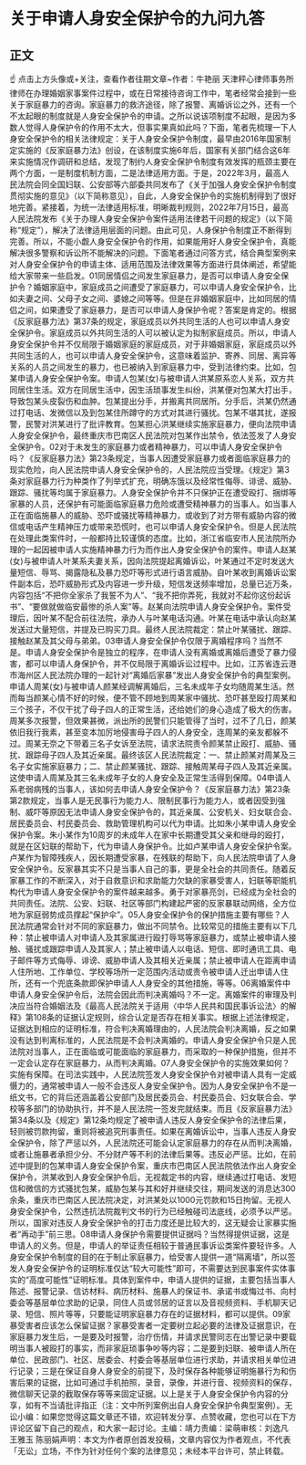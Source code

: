 # 关于申请人身安全保护令的九问九答
## 正文
☝ 点击上方头像或+关注，查看作者往期文章~作者：牛艳丽 天津秤心律师事务所律师在办理婚姻家事案件过程中，或在日常接待咨询工作中，笔者经常会接到一些关于家庭暴力的咨询。家庭暴力的救济途径，除了报警、离婚诉讼之外，还有一个不太起眼的制度就是人身安全保护令的申请。之所以说该项制度不起眼，是因为多数人觉得人身保护令的作用不太大，但事实果真如此吗？下面，笔者先梳理一下人身安全保护令的相关法律规定：关于人身安全保护令制度，最早由2016年国家制定实施的《反家庭暴力法》创设，在该制度实施6年后，国家有关部门结合这6年来实施情况作调研和总结，发现了制约人身安全保护令制度有效发挥的瓶颈主要在两个方面，一是制度机制方面，二是法律适用方面。于是，2022年3月，最高人民法院会同全国妇联、公安部等六部委共同发布了《关于加强人身安全保护令制度贯彻实施的意见》（以下简称意见），自此，人身安全保护令的实施机制得到了很好地完善。紧接着，为统一法律适用标准，明晰裁判规则，2022年7月15日，最高人民法院发布《关于办理人身安全保护令案件适用法律若干问题的规定》（以下简称“规定”），解决了法律适用层面的问题。由此可见，人身保护令制度正不断得到完善。所以，不能小觑人身安全保护令的作用，如果能用好人身安全保护令，真能解决很多警察和诉讼所不能解决的问题。下面笔者通过问答方式，结合典型案例来对人身安全保护令的申请主体、适用范围及法律效果等方面进行具体阐述，希望能给大家带来一些启发。01同居情侣之间发生家庭暴力，是否可以申请人身安全保护令？婚姻家庭中，家庭成员之间遭受了家庭暴力，可以申请人身安全保护令，比如夫妻之间、父母子女之间、婆媳之间等等。但是在非婚姻家庭中，比如同居的情侣之间，如果遭受了家庭暴力，是否可以申请人身保护令呢？答案是肯定的。根据《反家庭暴力法》第37条的规定，家庭成员以外共同生活的人也可以申请人身安全保护令。家庭成员以外共同生活的人可以被认定为拟制家庭成员。所以，申请人身安全保护令并不仅局限于婚姻家庭的家庭成员，对于非婚姻家庭，家庭成员以外共同生活的人，也可以申请人身安全保护令，这意味着监护、寄养、同居、离异等关系的人员之间发生的暴力，也已被纳入到家庭暴力中，受到法律约束。比如，包某申请人身安全保护令案。申请人包某(女)与被申请人洪某原系恋人关系，双方共同居住生活。双方在同居生活中，因生活琐事发生纠纷，洪某便对包某大打出手，导致包某头皮裂伤和血肿。包某提出分手，并搬离共同居所。分手后，洪某仍然通过打电话、发微信以及到包某住所蹲守的方式对其进行骚扰。包某不堪其扰，遂报警，民警对洪某进行了批评教育。包某担心洪某继续实施家庭暴力，便向法院申请人身安全保护令，最终重庆市巴南区人民法院对包某作出禁令，依法签发了人身安全保护令。02对于未发生的家庭暴力或者精神暴力，可以申请人身安全保护令吗？《反家庭暴力法》第23条规定，当事人因遭受家庭暴力或者面临家庭暴力的现实危险，向人民法院申请人身安全保护令的，人民法院应当受理。《规定》第3条对家庭暴力行为种类作了列举式扩充，明确冻饿以及经常性侮辱、诽谤、威胁、跟踪、骚扰等均属于家庭暴力。人身安全保护令并不只保护正在遭受殴打、捆绑等家暴的人员，还保护有可能面临家庭暴力危险或遭受精神暴力的当事人。如当事人正在面临施暴人的威胁、恐吓或骚扰等精神暴力，或收到了对方带有威胁内容的微信或电话产生精神压力或带来恐慌时，也可以申请人身安全保护令。但是人民法院在处理此类案件时，一般都持比较谨慎的态度。比如，浙江省临安市人民法院所办理的一起因被申请人实施精神暴力行为而作出人身安全保护令的案件。申请人赵某(女)与被申请人叶某系夫妻关系，因向法院提起离婚诉讼，叶某通过不定时发送大量短信、辱骂、揭露隐私及暴力恐吓等形式进行语言威胁。自叶某收到离婚诉讼案件副本后，恐吓威胁形式及内容进一步升级，短信发送频率增加，总量已近万条，内容包括“不把你全家杀了我誓不为人”、“我不把你弄死，我就对不起你这份起诉书”、“要做就做临安最惨的杀人案”等。赵某向法院申请人身安全保护令。案件受理后，因叶某不配合前往法院，承办人与叶某电话沟通。叶某在电话中承认向赵某发送过大量短信，并提及已购买刀具。最终人民法院裁定：禁止叶某骚扰、跟踪、接触赵某及其父母与弟弟。03申请人身安全保护令仅限于离婚程序吗？当然不是。申请人身安全保护令是独立的程序，在申请人没有离婚或离婚后遭受了暴力侵害，都可以申请人身保护令，并不仅局限于离婚诉讼过程中。比如，江苏省连云港市海州区人民法院办理的一起针对“离婚后家暴”发出人身安全保护令的典型案例。申请人周某(女)与被申请人颜某经调解离婚后，三名未成年子女均随周某生活。然而每当颜某心情不好的时候，便不管不顾地到周某家中骚扰、恐吓甚至殴打周某和三个孩子，不仅干扰了母子四人的正常生活，还给她们的身心造成了极大的伤害。周某多次报警，但效果甚微，派出所的民警们只能管得了当时，过不了几日，颜某依旧我行我素，甚至变本加厉地侵害母子四人的人身安全，连周某的亲友都躲不过。周某无奈之下带着三名子女诉至法院，请求法院责令颜某禁止殴打、威胁、骚扰、跟踪母子四人及其近亲属。最终该区人民法院裁定：一、禁止颜某对周某及三名子女实施家庭暴力；二、禁止颜某骚扰、跟踪、接触周某母子四人及其近亲属。这使申请人周某及其三名未成年子女的人身安全及正常生活得到保障。04申请人系老弱病残的当事人，该如何去申请人身安全保护令？《反家庭暴力法》第23条第2款规定，当事人是无民事行为能力人、限制民事行为能力人，或者因受到强制、威吓等原因无法申请人身安全保护令的，其近亲属、公安机关、妇女联合会、居民委员会、村民委员会、救助管理机构可以代为申请。比如朱小某申请人身安全保护令案。朱小某作为10周岁的未成年人在家中长期遭受其父亲和继母的殴打，就是在区妇联的帮助下，代为申请人身保护令。比如卢某申请人身安全保护令案。卢某作为智障残疾人，因长期遭受家暴，在残联的帮助下，向人民法院申请了人身安全保护令。反家暴其实不只是当事人自己的事，更是全社会的共同责任。随着反家暴工作的不断深入，对于自救意识和求助能力欠缺的家暴受害人，妇联等职能机构代为申请人身安全保护令的案件越来越多。勇于对家暴亮剑，已经成为全社会的共同责任。法院、公安、妇联、社区等部门构建起严密的反家暴联动网络，全方位地为家庭弱势成员撑起“保护伞”。05人身安全保护令的保护措施主要有哪些？人民法院通常会针对不同的家庭暴力，做出不同禁令。比较常见的措施主要有以下几种：禁止被申请人对申请人及其家属进行殴打辱骂等家庭暴力，或禁止被申请人接触、骚扰或跟踪申请人及其家人；禁止被申请人以电话、短信、即时通讯工具、电子邮件等方式侮辱、诽谤、威胁申请人及其相关近亲属；禁止被申请人在距离申请人住所地、工作单位、学校等场所一定范围内活动或责令被申请人迁出申请人住所，还有一个兜底条款即保护申请人人身安全的其他措施，等等。06离婚案件中申请人身安全保护令后，法院会因此而判决离婚吗？不一定。离婚案件的审理及判决应当符合婚姻法及《最高人民法院关于适用〈中华人民共和国民事诉讼法〉的解释》第108条的证据认定规则，综合认定是否存在相关事实。根据上述法律规定，证据达到相应的证明标准，符合判决离婚理由的，人民法院会判决离婚，反之如果没有达到判离标准的，人民法院是不会判决离婚的。申请人身安全保护令只是人民法院对当事人，正在面临或可能面临的家庭暴力，而采取的一种保护措施，但并不一定会认定存在家庭暴力，从而判决离婚。07人身安全保护令的实施效果如何？实施有保障。在司法实践中，人民法院签发人身安全保护令对被申请人具有一定威慑力的，通常被申请人一般不会违反人身安全保护令。因为人身安全保护令不是一纸文书，它的背后还涵盖着公安部门及居民委员会、村民委员会、妇女联合会、学校等多部门的协助执行，并不是人民法院一签发完就结束。而且《反家庭暴力法》第34条以及《规定》第12条均规定了被申请人违反人身安全保护令的法律后果，轻则被罚款拘留，重则将被追究刑事责任。如果在离婚诉讼中，当事人违反人身安全保护令，除了严惩以外，人民法院还可能会认定家庭暴力的存在从而判决离婚，或者让施暴者承担少分、不分财产等不利的法律后果等。违反必严惩。比如，在前述中提到的包某申请人身安全保护令案，重庆市巴南区人民法院依法作出人身安全保护令，洪某收到人身安全保护令后，无视裁定书的内容，继续通过打电话、发短信和微信的方式骚扰包某，威胁包某与其和好并继续交往，期间发送的消息达300余条，重庆市巴南区人民法院决定，对洪某处以1000元罚款和15日拘留。无视人身安全保护令，公然违抗法院裁判文书的行为已经触碰司法底线，必须予以严惩。所以，国家对违反人身安全保护令的打击力度还是比较大的，这无疑会让家暴实施者“再动手”前三思。08申请人身保护令需要提供证据吗？当然得提供证据，这是申请人的义务。但是，申请人的举证责任相较于普通民事诉讼类案件要轻许多。人身安全保护令制度的目的在于制止家庭暴力，给受害人提供一道“隔离墙”，所以签发人身安全保护令的证明标准仅达“较大可能性”即可，不需要达到民事案件实体事实的“高度可能性”证明标准。具体到案件中，申请人提供的证据，主要包括当事人陈述、报警记录、信访材料、病历材料、施暴人的保证书、承诺书或悔过书、向村委会等基层单位求助的记录，同住人员或邻居的证言以及音视频资料、手机聊天记录、短信、照片等等，只要能证明家庭暴力存在的证据材料，都可以提供。09家暴受害者应该怎么保留证据？家暴受害者一定要树立起必要的法律及证据意识，在家庭暴力发生后，一是要及时报警，治疗伤情，并请求民警同志在出警记录中要载明当事人被殴打的事实，而非家庭琐事争吵等内容；二是要到妇联、被申请人所在单位、民政部门、社区、居委会、村委会等基层单位进行求助，并请求相关单位进行记录；三是在保证自身人身安全的前提下，及时保存各种能够证明施暴行为和伤害后果的证据，比如可通过手机拍照，录音，录像，并进行音、视频资料的保存，微信聊天记录的截取保存等等来固定证据。以上是关于人身安全保护令内容的分享，如有不当请批评指正（注：文中所列案例出自人身安全保护令典型案例）。无讼小编：如果您觉得这篇文章还不错，欢迎转发分享、点赞收藏，您也可以在下方评论区留下自己的观点，和大家一起讨论。主编：靖力责编：梁萌审核：刘逸凡 王雅玉 陈丽娟声明：本文为作者原创首发投稿，文章内容仅为作者观点，不代表「无讼」立场，不作为针对任何个案的法律意见；未经本平台许可，禁止转载。